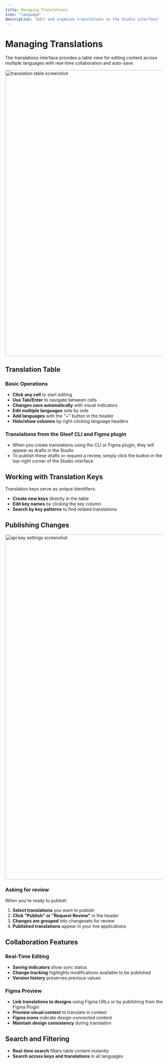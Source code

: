 ```yaml
---
title: Managing Translations
icon: "language"
description: 'Edit and organize translations in the Studio interface'
---
```


# Managing Translations

The translations interface provides a table view for editing content across multiple languages with real-time collaboration and auto-save.

<img width="914" src="/images/studio/translation-table.png" alt="translation table screenshot"/>

## Translation Table

### Basic Operations
- **Click any cell** to start editing
- **Use Tab/Enter** to navigate between cells
- **Changes save automatically** with visual indicators
- **Edit multiple languages** side by side
- **Add languages** with the "+" button in the header
- **Hide/show columns** by right-clicking language headers


### Translations from the Gleef CLI and Figma plugin
- When you create translations using the CLI or Figma plugin, they will appear as drafts in the Studio
- To publish these drafts or request a review, simply click the button in the top-right corner of the Studio interface.

## Working with Translation Keys

Translation keys serve as unique identifiers:
- **Create new keys** directly in the table
- **Edit key names** by clicking the key column
- **Search by key patterns** to find related translations


## Publishing Changes
<img width="1102" src="/images/studio/translation-table-publish.png" alt="api key settings screenshot"/>

### Asking for review
When you're ready to publish:
1. **Select translations** you want to publish
2. **Click "Publish" or "Request Review"** in the header
3. **Changes are grouped** into changesets for review
4. **Published translations** appear in your live applications

## Collaboration Features

### Real-Time Editing
- **Saving indicators** show sync status
- **Change tracking** highlights modifications available to be published
- **Version history** preserves previous values

### Figma Preview
- **Link translations to designs** using Figma URLs or by publishing from the Figma Plugin
- **Preview visual context** to translate in context
- **Figma icons** indicate design-connected content
- **Maintain design consistency** during translation

## Search and Filtering

- **Real-time search** filters table content instantly
- **Search across keys and translations** in all languages